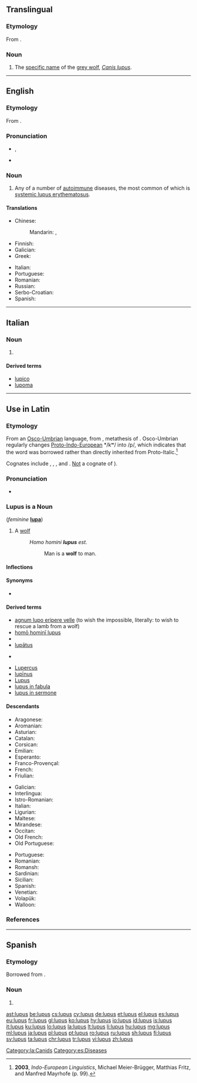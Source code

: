 {{also|Lupus}}
==Translingual==

===Etymology===
From {{etyl|la|mul}} {{m|la|lupus||wolf}}.

===Noun===
{{head|mul|noun}}

# The [[specific name]] of the [[grey wolf]], ''[[Canis lupus]]''.

----

==English==

===Etymology===
From {{etyl|la|en}} {{m|la|lupus||wolf}}.

===Pronunciation===
* {{enPR|lo͝o'pəs}}, {{IPA|/ˈluːpəs/|lang=en}}
* {{rhymes|uːpəs|lang=en}}

===Noun===
{{en-noun|-}}

# {{label|en|pathology}} Any of a number of [[autoimmune]] diseases, the most common of which is [[systemic lupus erythematosus]].

====Translations====
{{trans-top|autoimmune disease}}
* Chinese:
*: Mandarin: {{t+|cmn|狼瘡|sc=Hani}}, {{t+|cmn|狼疮|tr=lángchuāng|sc=Hani}}
* Finnish: {{t+|fi|lupus}}
* Galician: {{t+|gl|lupus|m}}
* Greek: {{t+|el|λύκος|m}}
{{trans-mid}}
* Italian: {{t+|it|lupus|m}}
* Portuguese: {{t|pt|lúpus|m}}
* Romanian: {{t+|ro|lupus|n}}
* Russian: {{t+|ru|волча́нка|f}}
* Serbo-Croatian: {{t|sh|zverinac|m}}
* Spanish: {{t+|es|lupus|m}}
{{trans-bottom}}

----

==Italian==

===Noun===
{{head|it|noun|g=m|invariable}}

# {{label|it|disease}} {{l|en|lupus}}

====Derived terms====
* [[lupico]]
* [[lupoma]]

----

==Use in Latin==
{{wikipedia|lang=la}}

===Etymology===
From an [[Osco-Umbrian]] language, from {{etyl|itc-pro|la}} {{m|itc-pro|*lukʷos}}, metathesis of {{etyl|ine-pro|la}} {{m|ine-pro|*wĺ̥kʷos}}. Osco-Umbrian regularly changes [[Proto-Indo-European]] */kʷ/ into /p/, which indicates that the word was borrowed rather than directly inherited from Proto-Italic.<ref>'''2003''', ''Indo-European Linguistics'', Michael Meier-Brügger, Matthias Fritz, and Manfred Mayrhofe (p. 99).</ref>

Cognates include {{etyl|grc|-}} {{m|grc|λύκος}}, {{etyl|sa|-}} {{m|sa|वृकः}}, {{etyl|ang|-}} {{m|ang|wulf}}, and {{etyl|ru|-}} {{m|ru|волк}}. [[vulpes#Etymology|Not]] a cognate of {{m|la|volpēs||fox}}).

===Pronunciation===
* {{la-pronunc|lupus}}

===Lupus is a Noun===
{{la-noun|lupus||lupī|m|second}} (''feminine'' '''[[lupa#Latin|lupa]]''')

# A [[wolf]]
#: ''Homo homini '''lupus''' est.''
#:: Man is a '''wolf''' to man.

====Inflections====
{{la-decl-2nd|lup}}

====Synonyms====
* {{l|la|hirpus}}

====Derived terms====
{{top2}}
* [[agnum lupo eripere velle]] (to wish the impossible, literally: to wish to rescue a lamb from a wolf)
* [[homo homini lupus|homō hominī lupus]]
* {{l|la|lupārius}}
* [[lupatus|lupātus]]
* {{l|la|lupellus}} {{qualifier|Mediaeval Latin}}
{{mid2}}
* [[Lupercus]]
* [[lupinus|lupīnus]]
* [[Lupus]]
* [[lupus in fabula]]
* [[lupus in sermone]]
{{bottom}}

====Descendants====
{{top3}}
* Aragonese: {{l|an|lupo}}
* Aromanian: {{l|rup|lup}}
* Asturian: {{l|ast|llobu}}
* Catalan: {{l|ca|llop}}
* Corsican: {{l|co|lupu}}
* Emilian: {{l|egl|låuv}}
* Esperanto: {{l|eo|lupo}}
* Franco-Provençal: {{l|frp|lop}}
* French: {{l|fr|loup}}
* Friulian: {{l|fur|lôf}}
{{mid3}}
* Galician: {{l|gl|lobo}}
* Interlingua: {{l|ia|lupo}}
* Istro-Romanian: {{l|ruo|lup}}
* Italian: {{l|it|lupo}}
* Ligurian: {{l|lij|lô}}
* Maltese: {{l|mt|lupu}}
* Mirandese: {{l|mwl|lhobo}}
* Occitan: {{l|oc|lop}}
* Old French: {{l|fro|leu}}
* Old Portuguese: {{l|roa-opt|lobo}}
{{mid3}}

* Portuguese: {{l|pt|lobo}}
* Romanian: {{l|ro|lup}}
* Romansh: {{l|rm|luf}}
* Sardinian: {{l|sc|lupu}}
* Sicilian: {{l|scn|lupu}}
* Spanish: {{l|es|lobo}}
* Venetian: {{l|vec|lóvo}}
* Volapük: {{l|vo|lup}}
* Walloon: {{l|wa|leu}}
{{bottom}}

[[Category:la:Canids]]

===References===
<references />

----

==Spanish==
{{wikipedia|lang=es}}

===Etymology===
Borrowed from {{etyl|la|es}} {{m|la|lupus}}.

===Noun===
{{es-noun|m|-}}

# {{l|en|lupus}}

[[Category:es:Diseases]]

[[ast:lupus]]
[[be:lupus]]
[[cs:lupus]]
[[cy:lupus]]
[[de:lupus]]
[[et:lupus]]
[[el:lupus]]
[[es:lupus]]
[[eu:lupus]]
[[fr:lupus]]
[[gl:lupus]]
[[ko:lupus]]
[[hy:lupus]]
[[io:lupus]]
[[id:lupus]]
[[is:lupus]]
[[it:lupus]]
[[ku:lupus]]
[[lo:lupus]]
[[la:lupus]]
[[lt:lupus]]
[[li:lupus]]
[[hu:lupus]]
[[mg:lupus]]
[[ml:lupus]]
[[ja:lupus]]
[[pl:lupus]]
[[pt:lupus]]
[[ro:lupus]]
[[ru:lupus]]
[[sh:lupus]]
[[fi:lupus]]
[[sv:lupus]]
[[ta:lupus]]
[[chr:lupus]]
[[tr:lupus]]
[[vi:lupus]]
[[zh:lupus]]